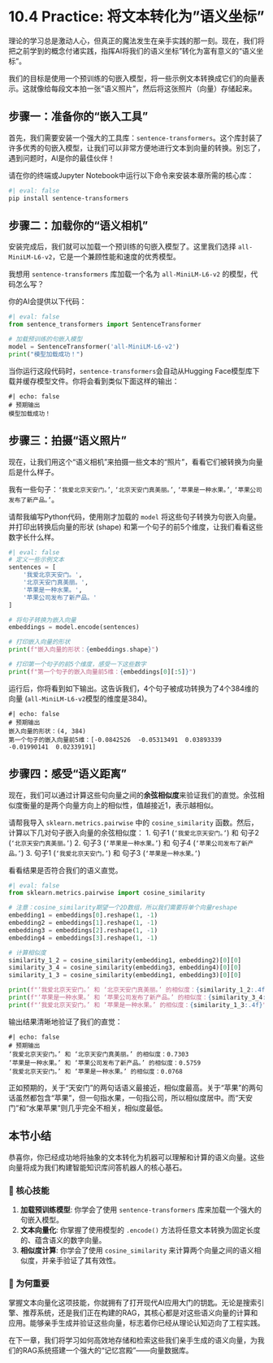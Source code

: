 # 10.4 Practice: 将文本转化为"语义坐标"

理论的学习总是激动人心，但真正的魔法发生在亲手实践的那一刻。现在，我们将把之前学到的概念付诸实践，指挥AI将我们的语义坐标"转化为富有意义的“语义坐标”。

我们的目标是使用一个预训练的句嵌入模型，将一些示例文本转换成它们的向量表示。这就像给每段文本拍一张“语义照片”，然后将这张照片（向量）存储起来。

## 步骤一：准备你的“嵌入工具”

首先，我们需要安装一个强大的工具库：`sentence-transformers`。这个库封装了许多优秀的句嵌入模型，让我们可以非常方便地进行文本到向量的转换。别忘了，遇到问题时，AI是你的最佳伙伴！

::: {.callout-caution title="依赖项安装：sentence-transformers" icon="fas fa-download"}
请在你的终端或Jupyter Notebook中运行以下命令来安装本章所需的核心库：

```bash
#| eval: false
pip install sentence-transformers
```
:::

## 步骤二：加载你的“语义相机”

安装完成后，我们就可以加载一个预训练的句嵌入模型了。这里我们选择 `all-MiniLM-L6-v2`，它是一个兼顾性能和速度的优秀模型。

::: {.callout-tip title="指令剧本：加载模型" icon="fas fa-lightbulb"}
我想用 `sentence-transformers` 库加载一个名为 `all-MiniLM-L6-v2` 的模型，代码怎么写？
:::

你的AI会提供以下代码：

```python
#| eval: false
from sentence_transformers import SentenceTransformer

# 加载预训练的句嵌入模型
model = SentenceTransformer('all-MiniLM-L6-v2')
print("模型加载成功！")
```

当你运行这段代码时，`sentence-transformers`会自动从Hugging Face模型库下载并缓存模型文件。你将会看到类似下面这样的输出：

```text
#| echo: false
# 预期输出
模型加载成功！
```

## 步骤三：拍摄“语义照片”

现在，让我们用这个“语义相机”来拍摄一些文本的“照片”，看看它们被转换为向量后是什么样子。

::: {.callout-tip title="指令剧本：生成向量" icon="fas fa-lightbulb"}
我有一些句子：`‘我爱北京天安门。’`, `‘北京天安门真美丽。’`, `‘苹果是一种水果。’`, `‘苹果公司发布了新产品。’`。

请帮我编写Python代码，使用刚才加载的 `model` 将这些句子转换为句嵌入向量。并打印出转换后向量的形状 (shape) 和第一个句子的前5个维度，让我们看看这些数字长什么样。
:::

```python
#| eval: false
# 定义一些示例文本
sentences = [
    '我爱北京天安门。',
    '北京天安门真美丽。',
    '苹果是一种水果。',
    '苹果公司发布了新产品。'
]

# 将句子转换为嵌入向量
embeddings = model.encode(sentences)

# 打印嵌入向量的形状
print(f"嵌入向量的形状：{embeddings.shape}")

# 打印第一个句子的前5个维度，感受一下这些数字
print(f"第一个句子的嵌入向量前5维：{embeddings[0][:5]}")
```

运行后，你将看到如下输出。这告诉我们，4个句子被成功转换为了4个384维的向量 (`all-MiniLM-L6-v2`模型的维度是384)。

```text
#| echo: false
# 预期输出
嵌入向量的形状：(4, 384)
第一个句子的嵌入向量前5维：[-0.0842526  -0.05313491  0.03893339 -0.01990141  0.02339191]
```

## 步骤四：感受“语义距离”

现在，我们可以通过计算这些句向量之间的**余弦相似度**来验证我们的直觉。余弦相似度衡量的是两个向量方向上的相似性，值越接近1，表示越相似。

::: {.callout-tip title="指令剧本：计算相似度" icon="fas fa-lightbulb"}
请帮我导入 `sklearn.metrics.pairwise` 中的 `cosine_similarity` 函数。然后，计算以下几对句子嵌入向量的余弦相似度：
1.  句子1 (`‘我爱北京天安门。’`) 和 句子2 (`‘北京天安门真美丽。’`)
2.  句子3 (`‘苹果是一种水果。’`) 和 句子4 (`‘苹果公司发布了新产品。’`)
3.  句子1 (`‘我爱北京天安门。’`) 和 句子3 (`‘苹果是一种水果。’`)

看看结果是否符合我们的语义直觉。
:::

```python
#| eval: false
from sklearn.metrics.pairwise import cosine_similarity

# 注意：cosine_similarity期望一个2D数组，所以我们需要将单个向量reshape
embedding1 = embeddings[0].reshape(1, -1)
embedding2 = embeddings[1].reshape(1, -1)
embedding3 = embeddings[2].reshape(1, -1)
embedding4 = embeddings[3].reshape(1, -1)

# 计算相似度
similarity_1_2 = cosine_similarity(embedding1, embedding2)[0][0]
similarity_3_4 = cosine_similarity(embedding3, embedding4)[0][0]
similarity_1_3 = cosine_similarity(embedding1, embedding3)[0][0]

print(f"‘我爱北京天安门。’ 和 ‘北京天安门真美丽。’ 的相似度：{similarity_1_2:.4f}")
print(f"‘苹果是一种水果。’ 和 ‘苹果公司发布了新产品。’ 的相似度：{similarity_3_4:.4f}")
print(f"‘我爱北京天安门。’ 和 ‘苹果是一种水果。’ 的相似度：{similarity_1_3:.4f}")

```

输出结果清晰地验证了我们的直觉：

```text
#| echo: false
# 预期输出
‘我爱北京天安门。’ 和 ‘北京天安门真美丽。’ 的相似度：0.7303
‘苹果是一种水果。’ 和 ‘苹果公司发布了新产品。’ 的相似度：0.5759
‘我爱北京天安门。’ 和 ‘苹果是一种水果。’ 的相似度：0.0768
```
正如预期的，关于“天安门”的两句话语义最接近，相似度最高。关于“苹果”的两句话虽然都包含“苹果”，但一句指水果，一句指公司，所以相似度居中。而“天安门”和“水果苹果”则几乎完全不相关，相似度最低。

## 本节小结

恭喜你，你已经成功地将抽象的文本转化为机器可以理解和计算的语义向量。这些向量将成为我们构建智能知识库问答机器人的核心基石。

### 🎯 核心技能
1.  **加载预训练模型**: 你学会了使用 `sentence-transformers` 库来加载一个强大的句嵌入模型。
2.  **文本向量化**: 你掌握了使用模型的 `.encode()` 方法将任意文本转换为固定长度的、蕴含语义的数字向量。
3.  **相似度计算**: 你学会了使用 `cosine_similarity` 来计算两个向量之间的语义相似度，并亲手验证了其有效性。

### 🤔 为何重要
掌握文本向量化这项技能，你就拥有了打开现代AI应用大门的钥匙。无论是搜索引擎、推荐系统，还是我们正在构建的RAG，其核心都是对这些语义向量的计算和应用。能够亲手生成并验证这些向量，标志着你已经从理论认知迈向了工程实践。

在下一章，我们将学习如何高效地存储和检索这些我们亲手生成的语义向量，为我们的RAG系统搭建一个强大的“记忆宫殿”——向量数据库。
